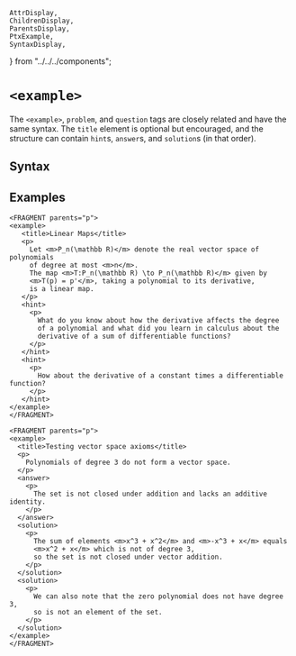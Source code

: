     AttrDisplay,
    ChildrenDisplay,
    ParentsDisplay,
    PtxExample,
    SyntaxDisplay,
} from "../../../components";

# `<example>`

The `<example>`, `problem`, and `question` tags are closely related and have
the same syntax.  The `title` element is optional but encouraged, and the
structure can contain `hint`s, `answer`s, and `solution`s (in that order).

## Syntax

<SyntaxDisplay name="example" />

## Examples

 ```ptx-example
<FRAGMENT parents="p">
<example>
    <title>Linear Maps</title>
    <p>
      Let <m>P_n(\mathbb R)</m> denote the real vector space of polynomials
      of degree at most <m>n</m>.
      The map <m>T:P_n(\mathbb R) \to P_n(\mathbb R)</m> given by
      <m>T(p) = p'</m>, taking a polynomial to its derivative,
      is a linear map.
    </p>
    <hint>
      <p>
        What do you know about how the derivative affects the degree
        of a polynomial and what did you learn in calculus about the
        derivative of a sum of differentiable functions?
      </p>
    </hint>
    <hint>
      <p>
        How about the derivative of a constant times a differentiable function?
      </p>
    </hint>
</example>
</FRAGMENT>
```

```ptx-example
<FRAGMENT parents="p">
<example>
  <title>Testing vector space axioms</title>
  <p>
    Polynomials of degree 3 do not form a vector space.
  </p>
  <answer>
    <p>
      The set is not closed under addition and lacks an additive identity.
    </p>
  </answer>
  <solution>
    <p>
      The sum of elements <m>x^3 + x^2</m> and <m>-x^3 + x</m> equals
      <m>x^2 + x</m> which is not of degree 3,
      so the set is not closed under vector addition.
    </p>
  </solution>
  <solution>
    <p>
      We can also note that the zero polynomial does not have degree 3,
      so is not an element of the set.
    </p>
  </solution>
</example>
</FRAGMENT>
```